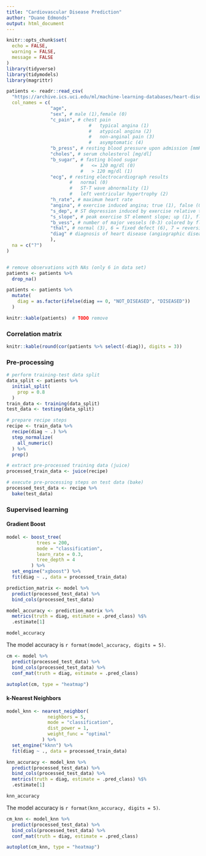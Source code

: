 ```yaml
---
title: "Cardiovascular Disease Prediction"
author: "Duane Edmonds"
output: html_document
---
```


```r
knitr::opts_chunk$set(
  echo = FALSE,
  warning = FALSE,
  message = FALSE
)
library(tidyverse)
library(tidymodels)
library(magrittr)
```

```r
patients <- readr::read_csv(
  "https://archive.ics.uci.edu/ml/machine-learning-databases/heart-disease/processed.cleveland.data",
  col_names = c(
                "age",
                "sex", # male (1),female (0)
                "c_pain", # chest pain 
                              #   typical angina (1)
                              #   atypical angina (2)
                              #   non-anginal pain (3)
                              #   asymptomatic (4)
                "b_press", # resting blood pressure upon admission [mmHg]
                "choles", # serum cholesterol [mg/dl]
                "b_sugar", # fasting blood sugar
                           #   <= 120 mg/dl (0)
                           #   > 120 mg/dl (1)
                "ecg", # resting electrocardiograph results  
                       #   normal (0)
                       #   ST-T wave abnormality (1)
                       #   left ventricular hypertrophy (2)
                "h_rate", # maximum heart rate
                "angina", # exercise induced angina; true (1), false (0)    
                "s_dep", # ST depression induced by exercise relative to rest
                "s_slope", # peak exercise ST element slope; up (1), flat(2), down (3)
                "b_vess", # number of major vessels (0-3) colored by fluoroscope
                "thal", # normal (3), 6 = fixed defect (6), 7 = reversible defect (7)
                "diag" # diagnosis of heart disease (angiographic disease status)
                ),
  na = c("?")
)


# remove observations with NAs (only 6 in data set)
patients <- patients %>%
  drop_na()

patients <- patients %>% 
  mutate(
    diag = as.factor(ifelse(diag == 0, "NOT_DISEASED", "DISEASED"))
  )

knitr::kable(patients)  # TODO remove
```

### Correlation matrix

```r
knitr::kable(round(cor(patients %>% select(-diag)), digits = 3))
```

### Pre-processing

```r
# perform training-test data split
data_split <- patients %>% 
  initial_split(
    prop = 0.8
  )
train_data <- training(data_split)
test_data <- testing(data_split)

# prepare recipe steps
recipe <- train_data %>% 
  recipe(diag ~ .) %>% 
  step_normalize(
    all_numeric()
  ) %>% 
  prep()

# extract pre-processed training data (juice)
processed_train_data <- juice(recipe)

# execute pre-processing steps on test data (bake)
processed_test_data <- recipe %>% 
  bake(test_data)
```

### Supervised learning

#### Gradient Boost

```r
model <- boost_tree(
           trees = 200,
           mode = "classification",
           learn_rate = 0.3,
           tree_depth = 4
         ) %>%
  set_engine("xgboost") %>%
  fit(diag ~ ., data = processed_train_data)
```

```r
prediction_matrix <- model %>%
  predict(processed_test_data) %>%
  bind_cols(processed_test_data)
```

```r
model_accuracy <- prediction_matrix %>%
  metrics(truth = diag, estimate = .pred_class) %$%
  .estimate[1]

model_accuracy
```

The model accuracy is `r format(model_accuracy, digits = 5)`.

```r
cm <- model %>%
  predict(processed_test_data) %>%
  bind_cols(processed_test_data) %>%
  conf_mat(truth = diag, estimate = .pred_class)

autoplot(cm, type = "heatmap")
```

#### k-Nearest Neighbors

```r
model_knn <- nearest_neighbor(
               neighbors = 5,
               mode = "classification",
               dist_power = 1,
               weight_func = "optimal"
             ) %>%
  set_engine("kknn") %>%
  fit(diag ~ ., data = processed_train_data)
```

```r
knn_accuracy <- model_knn %>%
  predict(processed_test_data) %>%
  bind_cols(processed_test_data) %>%
  metrics(truth = diag, estimate = .pred_class) %$%
  .estimate[1]

knn_accuracy
```

The model accuracy is `r format(knn_accuracy, digits = 5)`.

```r
cm_knn <- model_knn %>%
  predict(processed_test_data) %>%
  bind_cols(processed_test_data) %>%
  conf_mat(truth = diag, estimate = .pred_class)

autoplot(cm_knn, type = "heatmap")
```
